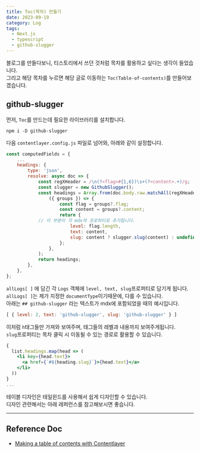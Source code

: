 ```yaml
---
title: Toc(목차) 만들기
date: 2023-09-19
category: Log
tags:
  - Next.js
  - typescript
  - github-slugger
---
```


블로그를 만들다보니, 티스토리에서 쓰던 것처럼 목차를 활용하고 싶다는 생각이 들었습니다.  
그리고 해당 목차를 누르면 해당 글로 이동하는 `Toc(Table-of-contents)`를 만들어보겠습니다.

## github-slugger
먼저, `Toc`를 만드는데 필요한 라이브러리를 설치합니다.
```bsh
npm i -D github-slugger
```
다음 `contentlayer.config.js` 파일로 넘어와, 아래와 같이 설정합니다.

```javascript
const computedFields = {
	...
	headings: {
		type: 'json',
		resolve: async doc => {
			const regXHeader = /\n(?<flag>#{1,6})\s+(?<content>.+)/g;
			const slugger = new GithubSlugger();
			const headings = Array.from(doc.body.raw.matchAll(regXHeader)).map(
				({ groups }) => {
					const flag = groups?.flag;
					const content = groups?.content;
					return {
            // 이 부분이 각 mdx의 프로퍼티로 추가됩니다.
						level: flag.length,
						text: content,
						slug: content ? slugger.slug(content) : undefined,
					};
				},
			);
			return headings;
		},
	},
};
```  
`allLogs[ ]` 에 담긴 각 `Logs` 객체에 `level, text, slug`프로퍼티로 담기게 됩니다.  
`allLogs[ ]`는 제가 지정한 `documentType`이기때문에, 다를 수 있습니다.  
아래는 `## github-slugger` 라는 텍스트가 mdx에 포함되었을 때의 예시입니다.
```javascript
[ { level: 2, text: 'github-slugger', slug: 'github-slugger' } ]
```

이처럼 `h`태그들만 가져와 보여주며, 태그들의 레벨과 내용까지 보여주게됩니다.  
`slug`프로퍼티는 목차 클릭 시 이동될 수 있는 경로로 활용할 수 있습니다.
```jsx
{
  list.headings.map(head => (
    <li key={head.text}>
      <a href={`#${heading.slug}`}>{head.text}</a>
    </li>
  ))
}
...
```
테이블 디자인은 테일윈드를 사용해서 쉽게 디자인할 수 있습니다.  
디자인 관련해서는 아래 레퍼런스를 참고해보시면 좋습니다.

---

## Reference Doc
- [Making a table of contents with Contentlayer](https://yusuf.fyi/posts/contentlayer-table-of-contents#installing-the-necessary-packages)